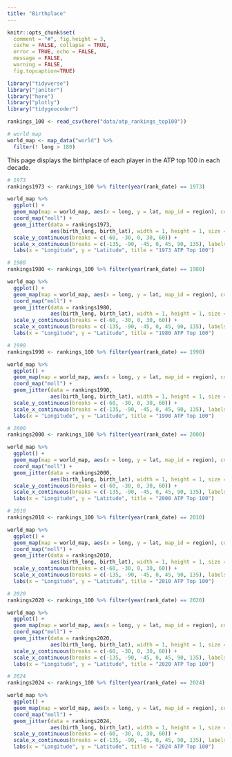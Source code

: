 ```yaml
---
title: "Birthplace"
---
```


```r
knitr::opts_chunk$set(
  comment = "#", fig.height = 3, 
  cache = FALSE, collapse = TRUE,
  error = TRUE, echo = FALSE,
  message = FALSE,
  warning = FALSE,
  fig.topcaption=TRUE)
```

```r
library("tidyverse")
library("janitor")
library("here")
library("plotly")
library("tidygeocoder")

rankings_100 <- read_csv(here("data/atp_rankings_top100"))

# world map
world_map <- map_data("world") %>% 
  filter(! long > 180)
```

This page displays the birthplace of each player in the ATP top 100 in each decade.

```r
# 1973
rankings1973 <- rankings_100 %>% filter(year(rank_date) == 1973)

world_map %>%
  ggplot() +
  geom_map(map = world_map, aes(x = long, y = lat, map_id = region), color = "darkgreen", fill = "tan") +
  coord_map("moll") +
  geom_jitter(data = rankings1973,
              aes(birth_long, birth_lat), width = 1, height = 1, size = 1.5) +
  scale_y_continuous(breaks = c(-60, -30, 0, 30, 60)) +
  scale_x_continuous(breaks = c(-135, -90, -45, 0, 45, 90, 135), labels = c("", "", "", "", "", "", "")) +
  labs(x = "Longitude", y = "Latitude", title = "1973 ATP Top 100")
```

```r
# 1980
rankings1980 <- rankings_100 %>% filter(year(rank_date) == 1980)

world_map %>%
  ggplot() +
  geom_map(map = world_map, aes(x = long, y = lat, map_id = region), color = "darkgreen", fill = "tan") +
  coord_map("moll") +
  geom_jitter(data = rankings1980,
              aes(birth_long, birth_lat), width = 1, height = 1, size = 1.5) +
  scale_y_continuous(breaks = c(-60, -30, 0, 30, 60)) +
  scale_x_continuous(breaks = c(-135, -90, -45, 0, 45, 90, 135), labels = c("", "", "", "", "", "", "")) +
  labs(x = "Longitude", y = "Latitude", title = "1980 ATP Top 100")
```

```r
# 1990
rankings1990 <- rankings_100 %>% filter(year(rank_date) == 1990)

world_map %>%
  ggplot() +
  geom_map(map = world_map, aes(x = long, y = lat, map_id = region), color = "darkgreen", fill = "tan") +
  coord_map("moll") +
  geom_jitter(data = rankings1990,
              aes(birth_long, birth_lat), width = 1, height = 1, size = 1.5) +
  scale_y_continuous(breaks = c(-60, -30, 0, 30, 60)) +
  scale_x_continuous(breaks = c(-135, -90, -45, 0, 45, 90, 135), labels = c("", "", "", "", "", "", "")) +
  labs(x = "Longitude", y = "Latitude", title = "1990 ATP Top 100")
```

```r
# 2000
rankings2000 <- rankings_100 %>% filter(year(rank_date) == 2000)

world_map %>%
  ggplot() +
  geom_map(map = world_map, aes(x = long, y = lat, map_id = region), color = "darkgreen", fill = "tan") +
  coord_map("moll") +
  geom_jitter(data = rankings2000,
              aes(birth_long, birth_lat), width = 1, height = 1, size = 1.5) +
  scale_y_continuous(breaks = c(-60, -30, 0, 30, 60)) +
  scale_x_continuous(breaks = c(-135, -90, -45, 0, 45, 90, 135), labels = c("", "", "", "", "", "", "")) +
  labs(x = "Longitude", y = "Latitude", title = "2000 ATP Top 100")
```

```r
# 2010
rankings2010 <- rankings_100 %>% filter(year(rank_date) == 2010)

world_map %>%
  ggplot() +
  geom_map(map = world_map, aes(x = long, y = lat, map_id = region), color = "darkgreen", fill = "tan") +
  coord_map("moll") +
  geom_jitter(data = rankings2010,
              aes(birth_long, birth_lat), width = 1, height = 1, size = 1.5) +
  scale_y_continuous(breaks = c(-60, -30, 0, 30, 60)) +
  scale_x_continuous(breaks = c(-135, -90, -45, 0, 45, 90, 135), labels = c("", "", "", "", "", "", "")) +
  labs(x = "Longitude", y = "Latitude", title = "2010 ATP Top 100")
```

```r
# 2020
rankings2020 <- rankings_100 %>% filter(year(rank_date) == 2020)

world_map %>%
  ggplot() +
  geom_map(map = world_map, aes(x = long, y = lat, map_id = region), color = "darkgreen", fill = "tan") +
  coord_map("moll") +
  geom_jitter(data = rankings2020,
              aes(birth_long, birth_lat), width = 1, height = 1, size = 1.5) +
  scale_y_continuous(breaks = c(-60, -30, 0, 30, 60)) +
  scale_x_continuous(breaks = c(-135, -90, -45, 0, 45, 90, 135), labels = c("", "", "", "", "", "", "")) +
  labs(x = "Longitude", y = "Latitude", title = "2020 ATP Top 100")
```

```r
# 2024
rankings2024 <- rankings_100 %>% filter(year(rank_date) == 2024)

world_map %>%
  ggplot() +
  geom_map(map = world_map, aes(x = long, y = lat, map_id = region), color = "darkgreen", fill = "tan") +
  coord_map("moll") +
  geom_jitter(data = rankings2024,
              aes(birth_long, birth_lat), width = 1, height = 1, size = 1.5) +
  scale_y_continuous(breaks = c(-60, -30, 0, 30, 60)) +
  scale_x_continuous(breaks = c(-135, -90, -45, 0, 45, 90, 135), labels = c("", "", "", "", "", "", "")) +
  labs(x = "Longitude", y = "Latitude", title = "2024 ATP Top 100")
```

